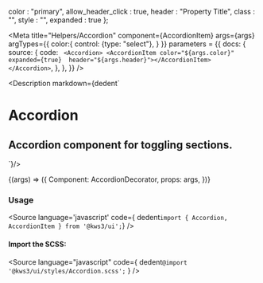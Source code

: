 
  color : "primary",
  allow_header_click : true,
  header : "Property Title",
  class : "",
  style : "",
  expanded : true
};

<Meta
  title="Helpers/Accordion"
  component={AccordionItem}
  args={args}
  argTypes={{
    color:{
      control: {type: "select"},
    }
  }}
  parameters = {{
      docs: {
        source: {
          code: `
          <Accordion> <AccordionItem color="${args.color}" expanded={true}  header="${args.header}"></AccordionItem> </Accordion>`,
        },
      },
    }}
/>

<Description markdown={dedent`
# Accordion
## Accordion component for toggling sections.
`}/>

<Canvas>
  <Story
  name="Accordion"
  args={args}
  >
  {(args) => ({
    Component: AccordionDecorator,
    props: args,        
  })}
  </Story>
</Canvas>

<ArgsTable story="Accordion" />

### Usage
<Source
  language='javascript'
  code={ dedent`import { Accordion, AccordionItem } from '@kws3/ui';`}
/>

#### Import the SCSS:
<Source
  language="javascript"
  code={
    dedent`@import '@kws3/ui/styles/Accordion.scss';`
  }
/>
